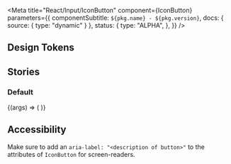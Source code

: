 

<Meta
  title="React/Input/IconButton"
  component={IconButton}
  parameters={{
    componentSubtitle: `${pkg.name} - ${pkg.version}`,
    docs: { source: { type: "dynamic" } },
    status: {
      type: "ALPHA",
    },
  }}
/>

## Design Tokens

<DesignTokenDocBlock categoryName="IconButton" viewType="table" />

## Stories

### Default

<Canvas>
  <Story name="Default" args={{}}>
    {(args) => (
      <IconButton aria-label="Button" {...args}>
        <TrashIcon />
      </IconButton>
    )}
  </Story>
</Canvas>

## Accessibility

Make sure to add an `aria-label: "<description of button>"` to the attributes of `IconButton` for screen-readers.
